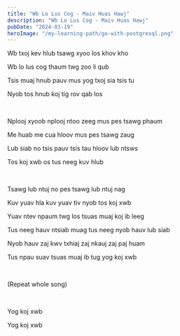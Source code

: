 ```yaml
---
title: "Wb Lo Lus Cog - Maiv Huas Hawj"
description: "Wb Lo Lus Cog - Maiv Huas Hawj"
pubDate: "2024-03-19"
heroImage: "/my-learning-path/go-with-postgresql.png"
---
```


Wb txoj kev hlub tsawg xyoo los khov kho

Wb lo lus cog thaum twg zoo li qub

Tsis muaj hnub pauv mus yog txoj sia tsis tu

Nyob tos hnub koj tig rov qab los

<br />

Nplooj xyoob nplooj ntoo zeeg mus pes tsawg phaum

Me huab me cua hloov mus pes tsawg zaug

Lub siab no tsis pauv tsis tau hloov lub ntsws

Tos koj xwb os tus neeg kuv hlub

<br />

Tsawg lub ntuj no pes tsawg lub ntuj nag

Kuv yuav hla kuv yuav tiv nyob tos koj xwb

Yuav ntev npaum twg los tsuas muaj koj ib leeg

Tus neeg hauv ntsiab muag tus neeg nyob hauv lub siab

Nyob hauv zaj kwv txhiaj zaj nkauj zaj paj huam

Tus npau suav tsuas muaj ib tug yog koj xwb

<br />

(Repeat whole song)

<br />

Yog koj xwb

Yog koj xwb
